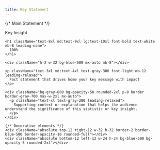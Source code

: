 ```yaml
---
title: Key Statement
---
```


<div className="h-full flex flex-col justify-center items-center text-center px-16 py-12">
  {/* Main Statement */}
  <div className="max-w-5xl">
    <div className="mb-12">
      <div className="inline-block px-6 py-2 bg-blue-500 bg-opacity-20 rounded-full border border-blue-500 border-opacity-50 mb-8">
        <p className="text-base text-blue-300 font-medium uppercase tracking-widest">Key Insight</p>
      </div>
    </div>
    
    <h1 className="text-8xl md:text-9xl lg:text-10xl font-bold text-white mb-8 leading-none">
      100%
    </h1>
    
    <div className="h-2 w-32 bg-blue-500 mx-auto mb-8"></div>
    
    <p className="text-3xl md:text-4xl text-gray-300 font-light mb-12 leading-relaxed">
      Fact statement that drives home your key message with impact
    </p>
    
    <div className="bg-gray-800 bg-opacity-50 rounded-2xl p-8 border border-gray-700 max-w-2xl mx-auto">
      <p className="text-xl text-gray-200 leading-relaxed">
        Supporting context or explanation that helps the audience understand the significance of this statistic or key insight.
      </p>
    </div>
    
    {/* Decorative elements */}
    <div className="absolute top-12 right-12 w-32 h-32 border-2 border-blue-500 border-opacity-10 rounded-full"></div>
    <div className="absolute bottom-12 left-12 w-24 h-24 bg-blue-500 bg-opacity-5 rounded-2xl"></div>
  </div>
</div>
